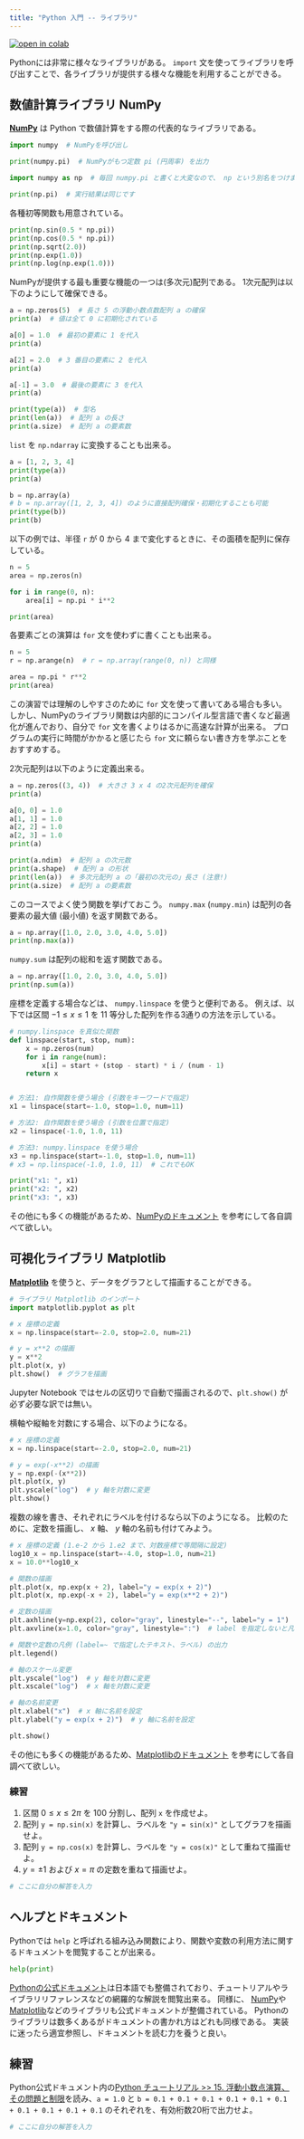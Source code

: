 ```yaml
---
title: "Python 入門 -- ライブラリ"
---
```


[![open in colab](https://colab.research.google.com/assets/colab-badge.svg)](library.ipynb)

Pythonには非常に様々なライブラリがある。
`import` 文を使ってライブラリを呼び出すことで、各ライブラリが提供する様々な機能を利用することができる。

## 数値計算ライブラリ NumPy

[**NumPy**](https://numpy.org/doc/stable/user/) は Python で数値計算をする際の代表的なライブラリである。
```python
import numpy  # NumPyを呼び出し

print(numpy.pi)  # NumPyがもつ定数 pi (円周率) を出力
```

```python
import numpy as np  # 毎回 numpy.pi と書くと大変なので、 np という別名をつけます

print(np.pi)  # 実行結果は同じです
```

各種初等関数も用意されている。
```python
print(np.sin(0.5 * np.pi))
print(np.cos(0.5 * np.pi))
print(np.sqrt(2.0))
print(np.exp(1.0))
print(np.log(np.exp(1.0)))
```

NumPyが提供する最も重要な機能の一つは(多次元)配列である。
1次元配列は以下のようにして確保できる。

```python
a = np.zeros(5)  # 長さ 5 の浮動小数点数配列 a の確保
print(a)  # 値は全て 0 に初期化されている

a[0] = 1.0  # 最初の要素に 1 を代入
print(a)

a[2] = 2.0  # 3 番目の要素に 2 を代入
print(a)

a[-1] = 3.0  # 最後の要素に 3 を代入
print(a)
```

```python
print(type(a))  # 型名
print(len(a))  # 配列 a の長さ
print(a.size)  # 配列 a の要素数
```

`list` を `np.ndarray` に変換することも出来る。
```python
a = [1, 2, 3, 4]
print(type(a))
print(a)

b = np.array(a)
# b = np.array([1, 2, 3, 4]) のように直接配列確保・初期化することも可能
print(type(b))
print(b)
```

以下の例では、半径 `r` が 0 から 4 まで変化するときに、その面積を配列に保存している。
```python
n = 5
area = np.zeros(n)

for i in range(0, n):
    area[i] = np.pi * i**2

print(area)
```

各要素ごとの演算は `for` 文を使わずに書くことも出来る。
```python
n = 5
r = np.arange(n)  # r = np.array(range(0, n)) と同様

area = np.pi * r**2
print(area)
```
この演習では理解のしやすさのために `for` 文を使って書いてある場合も多い。
しかし、NumPyのライブラリ関数は内部的にコンパイル型言語で書くなど最適化が進んでおり、自分で `for` 文を書くよりはるかに高速な計算が出来る。
プログラムの実行に時間がかかると感じたら `for` 文に頼らない書き方を学ぶことをおすすめする。

2次元配列は以下のように定義出来る。
```python
a = np.zeros((3, 4))  # 大きさ 3 x 4 の2次元配列を確保
print(a)

a[0, 0] = 1.0
a[1, 1] = 1.0
a[2, 2] = 1.0
a[2, 3] = 1.0
print(a)
```

```python
print(a.ndim)  # 配列 a の次元数
print(a.shape)  # 配列 a の形状
print(len(a))  # 多次元配列 a の「最初の次元の」長さ (注意!)
print(a.size)  # 配列 a の要素数
```

このコースでよく使う関数を挙げておこう。
`numpy.max` (`numpy.min`) は配列の各要素の最大値 (最小値) を返す関数である。

```python
a = np.array([1.0, 2.0, 3.0, 4.0, 5.0])
print(np.max(a))
```

`numpy.sum` は配列の総和を返す関数である。

```python
a = np.array([1.0, 2.0, 3.0, 4.0, 5.0])
print(np.sum(a))
```

座標を定義する場合などは、 `numpy.linspace` を使うと便利である。
例えば、以下では区間 $-1 \le x \le 1$ を 11 等分した配列を作る3通りの方法を示している。
```python
# numpy.linspace を真似た関数
def linspace(start, stop, num):
    x = np.zeros(num)
    for i in range(num):
        x[i] = start + (stop - start) * i / (num - 1)
    return x


# 方法1: 自作関数を使う場合 (引数をキーワードで指定)
x1 = linspace(start=-1.0, stop=1.0, num=11)

# 方法2: 自作関数を使う場合 (引数を位置で指定)
x2 = linspace(-1.0, 1.0, 11)

# 方法3: numpy.linspace を使う場合
x3 = np.linspace(start=-1.0, stop=1.0, num=11)
# x3 = np.linspace(-1.0, 1.0, 11)  # これでもOK

print("x1: ", x1)
print("x2: ", x2)
print("x3: ", x3)
```

その他にも多くの機能があるため、[NumPyのドキュメント](https://numpy.org/doc/stable/user/) を参考にして各自調べて欲しい。

## 可視化ライブラリ Matplotlib

[**Matplotlib**](https://matplotlib.org/stable/users/) を使うと、データをグラフとして描画することができる。
```python
# ライブラリ Matplotlib のインポート
import matplotlib.pyplot as plt

# x 座標の定義
x = np.linspace(start=-2.0, stop=2.0, num=21)

# y = x**2 の描画
y = x**2
plt.plot(x, y)
plt.show()  # グラフを描画
```
Jupyter Notebook ではセルの区切りで自動で描画されるので、`plt.show()` が必ず必要な訳では無い。

横軸や縦軸を対数にする場合、以下のようになる。
```python
# x 座標の定義
x = np.linspace(start=-2.0, stop=2.0, num=21)

# y = exp(-x**2) の描画
y = np.exp(-(x**2))
plt.plot(x, y)
plt.yscale("log")  # y 軸を対数に変更
plt.show()
```

複数の線を書き、それぞれにラベルを付けるなら以下のようになる。
比較のために、定数を描画し、 $x$ 軸、 $y$ 軸の名前も付けてみよう。
```python
# x 座標の定義 (1.e-2 から 1.e2 まで、対数座標で等間隔に設定)
log10_x = np.linspace(start=-4.0, stop=1.0, num=21)
x = 10.0**log10_x

# 関数の描画
plt.plot(x, np.exp(x + 2), label="y = exp(x + 2)")
plt.plot(x, np.exp(-x + 2), label="y = exp(x**2 + 2)")

# 定数の描画
plt.axhline(y=np.exp(2), color="gray", linestyle="--", label="y = 1")
plt.axvline(x=1.0, color="gray", linestyle=":")  # label を指定しないと凡例なし

# 関数や定数の凡例 (label=~ で指定したテキスト、ラベル) の出力
plt.legend()

# 軸のスケール変更
plt.yscale("log")  # y 軸を対数に変更
plt.xscale("log")  # x 軸を対数に変更

# 軸の名前変更
plt.xlabel("x")  # x 軸に名前を設定
plt.ylabel("y = exp(x + 2)")  # y 軸に名前を設定

plt.show()
```

その他にも多くの機能があるため、[Matplotlibのドキュメント](https://matplotlib.org/stable/users/) を参考にして各自調べて欲しい。

### 練習

1. 区間 $0 \le x \le 2\pi$ を 100 分割し、配列 `x` を作成せよ。
2. 配列 `y = np.sin(x)` を計算し、ラベルを `"y = sin(x)"` としてグラフを描画せよ。
3. 配列 `y = np.cos(x)` を計算し、ラベルを `"y = cos(x)"` として重ねて描画せよ。
4. $y = \pm 1$ および $x = \pi$ の定数を重ねて描画せよ。

```python
# ここに自分の解答を入力
```

## ヘルプとドキュメント

Pythonでは `help` と呼ばれる組み込み関数により、関数や変数の利用方法に関するドキュメントを閲覧することが出来る。

```python
help(print)
```

[Pythonの公式ドキュメント](https://docs.python.org/ja/3/)は日本語でも整備されており、チュートリアルやライブラリリファレンスなどの網羅的な解説を閲覧出来る。
同様に、 [NumPy](https://numpy.org/doc/stable/user/)や[Matplotlib](https://matplotlib.org/stable/users/)などのライブラリも公式ドキュメントが整備されている。
Pythonのライブラリは数多くあるがドキュメントの書かれ方はどれも同様である。
実装に迷ったら適宜参照し、ドキュメントを読む力を養うと良い。

## 練習

Python公式ドキュメント内の[Python チュートリアル >> 15. 浮動小数点演算、その問題と制限](https://docs.python.org/ja/3/tutorial/floatingpoint.html)を読み、`a = 1.0` と `b = 0.1 + 0.1 + 0.1 + 0.1 + 0.1 + 0.1 + 0.1 + 0.1 + 0.1 + 0.1` のそれぞれを、有効桁数20桁で出力せよ。

```python
# ここに自分の解答を入力
```

